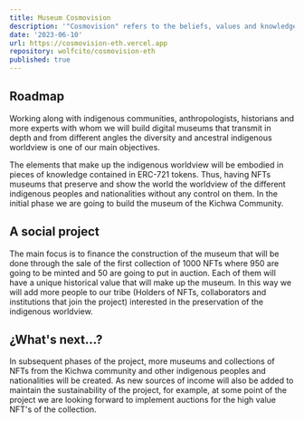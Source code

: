 ```yaml
---
title: Museum Cosmovision
description: '"Cosmovision" refers to the beliefs, values and knowledge systems that articulate the social life of indigenous groups. With time, knowledge has been lost; we want to preserve it in a decentralized and perpetual way.'
date: '2023-06-10'
url: https://cosmovision-eth.vercel.app
repository: wolfcito/cosmovision-eth
published: true
---
```


## Roadmap

Working along with indigenous communities, anthropologists, historians and more experts with whom we will build digital museums that transmit in depth and from different angles the diversity and ancestral indigenous worldview is one of our main objectives.

The elements that make up the indigenous worldview will be embodied in pieces of knowledge contained in ERC-721 tokens. Thus, having NFTs museums that preserve and show the world the worldview of the different indigenous peoples and nationalities without any control on them. In the initial phase we are going to build the museum of the Kichwa Community.

## A social project

The main focus is to finance the construction of the museum that will be done through the sale of the first collection of 1000 NFTs where 950 are going to be minted and 50 are going to put in auction. Each of them will have a unique historical value that will make up the museum. In this way we will add more people to our tribe (Holders of NFTs, collaborators and institutions that join the project) interested in the preservation of the indigenous worldview.

## ¿What's next...?

In subsequent phases of the project, more museums and collections of NFTs from the Kichwa community and other indigenous peoples and nationalities will be created. As new sources of income will also be added to maintain the sustainability of the project, for example, at some point of the project we are looking forward to implement auctions for the high value NFT's of the collection.
